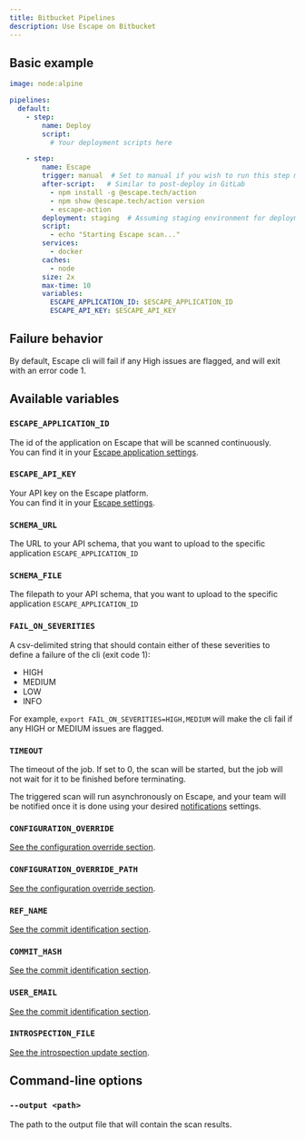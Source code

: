 ```yaml
---
title: Bitbucket Pipelines
description: Use Escape on Bitbucket
---
```



## Basic example

```yaml
image: node:alpine

pipelines:
  default:
    - step:
        name: Deploy
        script:
          # Your deployment scripts here

    - step:
        name: Escape
        trigger: manual  # Set to manual if you wish to run this step manually
        after-script:   # Similar to post-deploy in GitLab
          - npm install -g @escape.tech/action
          - npm show @escape.tech/action version
          - escape-action
        deployment: staging  # Assuming staging environment for deployment
        script:
          - echo "Starting Escape scan..."
        services:
          - docker
        caches:
          - node
        size: 2x
        max-time: 10
        variables:
          ESCAPE_APPLICATION_ID: $ESCAPE_APPLICATION_ID
          ESCAPE_API_KEY: $ESCAPE_API_KEY
```

## Failure behavior

By default, Escape cli will fail if any High issues are flagged, and will exit with an error code 1.

## Available variables

### `ESCAPE_APPLICATION_ID` <TypeTag type="string"/> <RequiredTag/>

The id of the application on Escape that will be scanned continuously.  
You can find it in your [Escape application settings](https://app.escape.tech).

### `ESCAPE_API_KEY` <TypeTag type="string"/> <RequiredTag/>

Your API key on the Escape platform.  
You can find it in your [Escape settings](https://app.escape.tech/user/profile/).

### `SCHEMA_URL` <TypeTag type="string"/>

The URL to your API schema, that you want to upload to the specific application `ESCAPE_APPLICATION_ID`

### `SCHEMA_FILE` <TypeTag type="string"/>

The filepath to your API schema, that you want to upload to the specific application `ESCAPE_APPLICATION_ID`

### `FAIL_ON_SEVERITIES` <TypeTag type="string"/>

A csv-delimited string that should contain either of these severities to define a failure of the cli (exit code 1):

- HIGH
- MEDIUM
- LOW
- INFO

For example, `export FAIL_ON_SEVERITIES=HIGH,MEDIUM` will make the cli fail if any HIGH or MEDIUM issues are flagged.

### `TIMEOUT` <TypeTag type="number"/>

The timeout of the job. If set to 0, the scan will be started, but the job will not wait for it to be finished before terminating.

The triggered scan will run asynchronously on Escape, and your team will be notified once it is done using your desired [notifications](/integrations) settings.

### `CONFIGURATION_OVERRIDE` <TypeTag type="string"/>

[See the configuration override section](/ci-cd/configuration-override).

### `CONFIGURATION_OVERRIDE_PATH` <TypeTag type="string"/>

[See the configuration override section](/ci-cd/configuration-override).

### `REF_NAME` <TypeTag type="string"/>

[See the commit identification section](/ci-cd/commit-sha).

### `COMMIT_HASH` <TypeTag type="string"/>

[See the commit identification section](/ci-cd/commit-sha).

### `USER_EMAIL` <TypeTag type="string"/>

[See the commit identification section](/ci-cd/commit-sha).

### `INTROSPECTION_FILE` <TypeTag type="path"/>

[See the introspection update section](/ci-cd/introspection-update).

## Command-line options

### `--output <path>` <TypeTag type="string"/>

The path to the output file that will contain the scan results.
